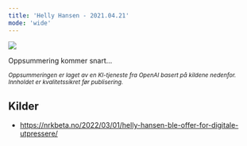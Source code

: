 ```yaml
---
title: 'Helly Hansen - 2021.04.21'
mode: 'wide'
---
```


<Frame>
<img src="/images/hh.png" noZoom/>
</Frame>

Oppsummering kommer snart...

<sup><i>Oppsummeringen er laget av en KI-tjeneste fra OpenAI basert på kildene nedenfor. Innholdet er kvalitetssikret før publisering.</i></sup>

## Kilder
- https://nrkbeta.no/2022/03/01/helly-hansen-ble-offer-for-digitale-utpressere/
